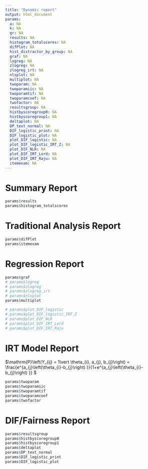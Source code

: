 ---
title: "Dynamic report"
output: html_document
params:
  a: NA
  k: NA
  gr: NA
  results: NA
  histogram_totalscores: NA
  difPlot: NA
  hist_distractor_by_group: NA
  graf: NA
  logreg: NA
  zlogreg: NA
  zlogreg_irt: NA
  nlsplot: NA
  multiplot: NA
  twoparam: NA
  twoparamiic: NA
  twoparamtif: NA
  twoparamcoef: NA
  twofactor: NA
  resultsgroup: NA
  histbyscoregroup0: NA
  histbyscoregroup1: NA
  deltaplot: NA
  DP_text_normal: NA
  DIF_logistic_print: NA
  DIF_logistic_plot: NA
  plot_DIF_logistic: NA
  plot_DIF_logistic_IRT_Z: NA
  plot_DIF_NLR: NA
  plot_DIF_IRT_Lord: NA
  plot_DIF_IRT_Raju: NA
  itemexam: NA
---
# Summary Report
```{r echo=FALSE}
params$results
params$histogram_totalscores
```

# Traditional Analysis Report
```{r echo=FALSE}
params$difPlot
params$itemexam
```
# Regression Report
```{r echo=FALSE}
params$graf
# params$logreg
# params$zlogreg
# params$zlogreg_irt
# params$nlsplot
params$multiplot
```

```{r echo=FALSE}
# params$plot_DIF_logistic
# params$plot_DIF_logistic_IRT_Z
# params$plot_DIF_NLR
# params$plot_DIF_IRT_Lord
# params$plot_DIF_IRT_Raju
```
# IRT Model Report

$\\mathrm{P}\\left(Y_{ij} = 1\\vert \\theta_{i}, a_{j}, b_{j}\\right) =  \\frac{e^{a_{j}\\left(\\theta_{i}-b_{j}\\right) }}{1+e^{a_{j}\\left(\\theta_{i}-b_{j}\\right) }} $

```{r echo=FALSE}
params$twoparam
params$twoparamiic
params$twoparamtif
params$twoparamcoef
params$twofactor
```

# DIF/Fairness Report

```{r echo=FALSE}
params$resultsgroup
params$histbyscoregroup0
params$histbyscoregroup1
params$deltaplot
params$DP_text_normal
params$DIF_logistic_print
params$DIF_logistic_plot
```

